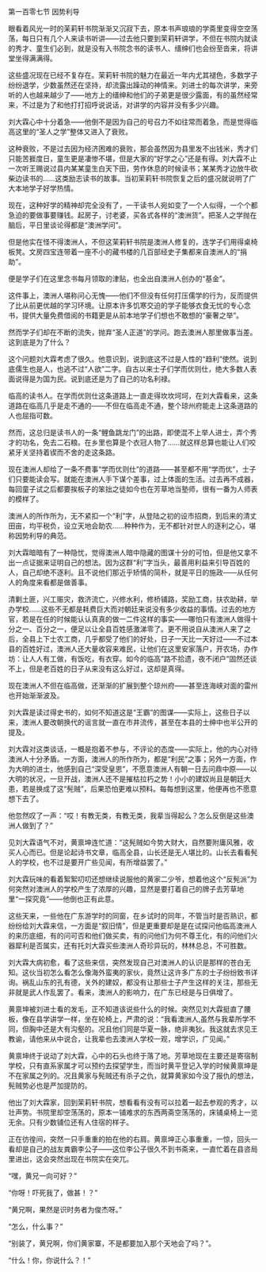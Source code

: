 

第一百零七节 因势利导

眼看着风光一时的茉莉轩书院渐渐又沉寂下去，原本书声琅琅的学斋里变得空空荡荡，每日只有几个人来读书听讲――过去他只要到茉莉轩讲学，不但在书院内就读的秀才、童生们必到，就是没有入书院念书的读书人、缙绅们也会纷至沓来，将讲堂坐得满满得。

这些盛况现在已经不复存在。茉莉轩书院的魅力在最近一年内尤其褪色，多数学子纷纷退学，少数虽然还在坚持，却流露出躁动的神情来。刘进士的每次讲学，来旁听的人也越来越少了――地方上的缙绅和他们的子弟更是很少露面，有的虽然经常来，不过是为了和他打打招呼说说话，对讲学的内容并没有多少兴趣。

刘大霖心中十分着急――他倒不是因为自己的号召力不如往常而着急，而是觉得临高这里的“圣人之学”整体又进入了衰败。

这种衰败，不是过去因为经济困难的衰败，那会虽然因为县里发不出钱米，秀才们只能苦捱度日，童生更是凄惨不堪，但是大家的“好学之心”还是有得。刘大霖不止一次听王赐说过县内某某童生白天下田，劳作休息的时候读书；某某秀才边放牛砍柴边读书的……这类励志读书的故事。当初茉莉轩书院恢复之后的盛况就说明了广大本地学子好学热情。

现在，这种好学的精神却完全没有了，一干读书人宛如变了一个人似得，一个个都急迫的要做事要赚钱。起房子，讨老婆，买各式各样的“澳洲货”。把圣人之学抛在脑后，平日里谈论得都是“澳洲学问”。

但是他实在怪不得澳洲人，不但这茉莉轩书院是澳洲人修复的，连学子们用得桌椅板凳。文房四宝连带着一座不小的藏书楼的几百部经史子集都来自澳洲人的“捐助”。

便是学子们在这里念书每月领取的津贴，也全出自澳洲人创办的“基金”。

这件事上，澳洲人堪称问心无愧――他们不但没有任何打压儒学的行为，反而提供了比从前更优越的学习环境。让原本许多饥寒交迫的学子能够衣食无忧的专心念书，提供大量免费借阅的书籍更是从前本地学子们想也不敢想的“豪奢之举”。

然而学子们却在不断的流失，抛弃“圣人正道”的学问。跑去澳洲人那里做事当差。这到底是为了什么？

这个问题刘大霖考虑了很久。他意识到，说到底这不过是人性的“趋利”使然。说到底儒生也是人，也逃不过“人欲”二字。自古以来士子们学而优则仕，绝大多数人表面说得是为国为民。说到底还是为了自己的功名利禄。

临高的读书人。在学而优则仕这条道路上一直走得坎坎坷坷，在刘大霖看来，这条道路在临高几乎是走不通的――不但在临高走不通，整个琼州府能走上这条道路的人也屈指可数。

然而，这总归是读书人的一条“鲤鱼跳龙门”的出路，即使混不上举人进士，弄个秀才的功名，免去二石粮。在乡里也算是个衣冠人物了……就这样总算也能让人们咬紧牙关坚持着锲而不舍的走这条路。

现在澳洲人却给了一条不费事“学而优则仕”的道路――甚至都不用“学而优”，士子们只要能读会写。就能在澳洲人手下谋个差事，过上体面的生活。过去再不成器，每回童子试之后都要挨板子的笨拙之徒如今也在芳草地当塾师，很有一番为人师表的模样了。

澳洲人的所作所为，无不紧扣一个“利”字，从登陆之初的设市招商，到后来的清丈田亩，均平税负，设立天地会助农……种种作为，无不都针对世人的逐利之心，堪称因势利导的典范。

刘大霖暗暗有了一种隐忧，觉得澳洲人暗中隐藏的图谋十分的可怕，但是他又拿不出一点证据来证明自己的想法。因为这群“利”字当头，最善用利益来引导百姓的人，自己却绝不逐利。且不说他们那近乎矫情的简朴，就是平日的施政――从任何人的角度来看都是做善事。

清剿土匪，兴工赈灾，救济流亡，兴修水利，修桥铺路，奖励工商，扶农助耕，举办学校……这些不无都是耗费巨大而对朝廷来说没有多少收益的事情。过去的地方官，若是在任的时候能认认真真的做一二件这样的事实――哪怕只有澳洲人做得十分之一、百分之一，便足以让全县百姓感激涕零了。更不用说自从澳洲人来了之后，全县上下士农工商，几乎都受了他们的好处，日子一天比一天好过――不过本县的百姓好过，澳洲人还大量收容来难民，让他们在这里安家落户，开农场，办作坊：让人人有工做，有饭吃，有衣穿。如今的临高“路不拾遗，夜不闭户”固然还谈不上，但是老百姓的日子从来没有这么好过，这却是真得。

现在澳洲人不但在临高做，还渐渐的扩展到整个琼州府――甚至连海峡对面的雷州也开始渐渐波及。

刘大霖是读过得史书的，如何不知道这是“王霸”的图谋――实际上，这些日子以来，澳洲人要改朝换代的谣言就一直在市井流传，甚至在本县的士绅中也半公开的提及。

刘大霖对这类谈话，一概是抱着不参与，不评论的态度――实际上，他的内心对待澳洲人十分矛盾。一方面，澳洲人的所作所为，都是“利民”之事；另外一方面，作为大明的进士，他感到自己“深受皇恩”，不愿意澳洲人有朝一日去问鼎中原――以大明的状况，一旦开战，澳洲人还不是摧枯拉朽之势！小小的建奴尚且是朝廷大患，若是换成了这“髡贼”，后果恐怕更难以预料。每每想到这里，他便再也不愿意想下去了。

他忽然叹了一声：“哎！有教无类，有教无类，我辈当得起么？怎么反倒是这些澳洲人做到了？”

见刘大霖语气不对，黄禀坤连忙道：“这髡贼如今势大财大，自然要附庸风雅，收买人心而已。但是论起诗书文章，临高全县，山长还是无人堪比的。山长去看看髡人的学校，也不过是要开广些见闻，有所增益罢了。”

刘大霖玩味的看着絮絮叨叨还想继续说服他的黄家二少爷，想着他这个“反髡派”为何突然对澳洲人的学校产生了浓厚的兴趣，显然是要打着自己的牌子去芳草地里“一探究竟”――他倒也正有此意。

这些天来，一些他在广东游学时的同窗，在乡试时的同年，不管当时是否熟识，都纷纷给刘大霖来信，一方面是“叙旧情”，但是更重要却是是在试探问他临高澳洲人的来历底细，有的问可否和他们做买卖，有的问他们为何不尊王化，有的问他们火器犀利是否属实，还有托刘大霖买些澳洲人奇珍异玩的，林林总总，不可胜数。

刘大霖大病初愈，看了这些来信，突然发现自己对澳洲人的认识是那样的苍白无知。这伙当初怎么看怎么像海外蛮夷的家伙，竟然让这许多广东的士子纷纷致书详询。祸乱山东的孔有德，关外的建奴，都没有让那些士子产生这样的关注，那些无非就是武人作乱罢了。看来，澳洲人的影响力，在广东已经是与日俱增了。

黄禀坤被刘进士看的发毛，正不知道该说些什么的时候。突然见刘大霖挺直了腰板，像在县学讲学一样，坐在轮椅上，严肃的说：“我看澳洲人,虽然与我辈所学不同，但胸中还是大有沟壑的。况且他们同是华夏一脉，绝非夷狄。我这就去求见王教谕，请他来从中说合，让我辈也去澳洲人学校一观，增学识，广见闻。”

黄禀坤终于说动了刘大霖，心中的石头也终于落了地。芳草地现在主要还是寄宿制学校，只有直系家属才可以预约去探望学生，而当时黄平登记入学的时候黄禀坤是不在家属之列的。况且黄家与髡贼还有杀子之仇，就算黄家如今没了报仇的想法，髡贼势必也是严加提防的。

他出了刘大霖家，回到茉莉轩书院，想看看有没有可以拉着一起去参观的秀才，以壮声势。书院里却空荡荡的，原本一铺难求的东西两斋空荡荡的，床铺桌椅上一览无余。只有少数铺位还有人住宿的样子。

正在彷徨间，突然一只手重重的拍在他的右肩。黄禀坤正心事重重，一惊，回头一看却是自己的战友粪霸李公子――这位李公子很久不到书斋来，一直忙着在县咨局里进出，这会突然出现在书院实在突兀。

“嘿，黄兄一向可好？”

“你呀！吓死我了，做甚！？”

“黄兄啊，果然是识时务者为俊杰呀。”

“怎么，什么事？”

“别装了，黄兄啊，你们黄家寨，不是都要加入那个天地会了吗？”。

“什么！你，你说什么？！”

